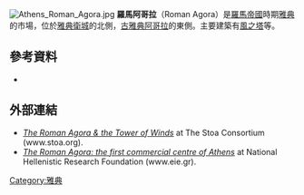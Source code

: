 [[File:Athens_Roman_Agora.jpg|thumb]]
'''羅馬阿哥拉'''（Roman Agora）是[[羅馬帝國|羅馬帝國]]時期[[雅典|雅典]]的市場，位於[[雅典衛城|雅典衛城]]的北側，[[古雅典阿哥拉|古雅典阿哥拉]]的東側。主要建築有[[風之塔|風之塔]]等。
== 參考資料 ==
*{{Cite book|title=The Archaeology of Athens|url=https://archive.org/details/archaeologyofath00camp|last=Camp|first=John M.|isbn=0300081979|publisher=Yale University Press|location=London|year=2001}}
==外部連結==
* [http://www.stoa.org/athens/sites/romagora.html ''The Roman Agora & the Tower of Winds''] at The Stoa Consortium (www.stoa.org).
* [http://www.eie.gr/archaeologia/En/chapter_more_5.aspx ''The Roman Agora: the first commercial centre of Athens''] at National Hellenistic Research Foundation (www.eie.gr).
{{coord|37.9742|23.7265|format=dms|type:landmark|display=title}}
[[Category:雅典|Category:雅典]]